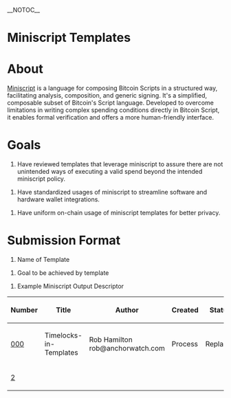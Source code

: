 __NOTOC__

=Miniscript Templates=

=About=

[https://bitcoin.sipa.be/miniscript/ Miniscript] is a language for composing Bitcoin Scripts in a structured way, facilitating analysis, composition, and generic signing. It's a simplified, composable subset of Bitcoin's Script language. Developed to overcome limitations in writing complex spending conditions directly in Bitcoin Script, it enables formal verification and offers a more human-friendly interface.

=Goals=

# Have reviewed templates that leverage miniscript to assure there are not unintended ways of executing a valid spend beyond the intended miniscript policy.

# Have standardized usages of miniscript to streamline software and hardware wallet integrations.

# Have uniform on-chain usage of miniscript templates for better privacy.

=Submission Format=

# Name of Template

# Goal to be achieved by template

# Example Miniscript Output Descriptor



{| class="wikitable sortable" style="width: auto; text-align: center; font-size: smaller; table-layout: fixed;"
!Number
!Title
!Author
!Created
!Status
|- style="background-color: #ffcfcf"
| [[Miniscript-Template-000-Timelocks-in-Templates.mediawiki|000]]
| Timelocks-in-Templates
| Rob Hamilton rob@anchorwatch.com
| Process
| Replaced
|- style="background-color: #cfffcf"
| [[bip-0002.mediawiki|2]]
|
|
|}
